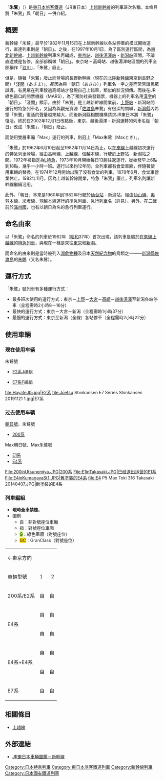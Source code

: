{{多個問題|{{expert}}{{增加內容}}{{expand Japanese|とき (列車)|time=2020-3-17}}}}
{{列車名
|列車名       = 朱鷺號
|公司色       = green
|圖像         = Jōetsu Shinkansen E7 Series Shinkansen 20191121 1.jpg
|圖像說明     = 停靠於[[長岡站|長岡站]]的朱鷺號E7系列車
|日文原名     = とき
|平假名       = 
|羅馬拼音     = Toki
|營運商       = [[東日本旅客鐵道|東日本旅客鐵道]]（JR東日本）
|列車種類     = [[特別急行列車|特急列車]]
|運行路段     = [[東京站|東京]]－[[新潟站|新潟]]
|主要途徑路線 = [[東北新幹線|東北新幹線]]、[[上越新幹線|上越新幹線]]
|使用車輛     = [[新幹線E2系電力動車組|新幹線E2系]]（{{link-ja|新幹線綜合車輛中心|新幹線総合車両センター}}、新潟新幹線車輛中心）<br/>[[新幹線E7/W7系電力動車組|新幹線E7系]]（{{link-ja|長野新幹線車輛中心|長野新幹線車両センター}}・新潟新幹線車輛中心）<br/>[[新幹線E3系電聯車|新幹線E3系700番台「GENBI SINKANSEN」]]（新潟新幹線車輛中心）
|服務開始日   = 2002年12月1日
|服務停止日   = 
|備註         = 
|全寬備註     = 
}}

「'''朱鷺'''」（{{jpn|j=とき|rm=Toki|f=y}}）是[[東日本旅客鐵道|東日本旅客鐵道]]（JR東日本）[[上越新幹線|上越新幹線]]的列車班次名稱。本條目將「朱鷺」與「朝日」一併介紹。

== 概要 ==

新幹線「朱鷺」最早於1982年11月15日在上越新幹線以各站停車的模式開始運行，直達列車則是「朝日」。之後，在1997年10月1日，為了區別運行區間，為[[東北新幹線|東北新幹線]]、[[上越新幹線|上越新幹線]]列車名再編成，[[東京站|東京站]]、[[越後湯澤站|越後湯澤站]] - [[新潟站|新潟站]]區間，不論直達或是各停，全部都稱做「朝日」。東京站 – 高崎站、越後湯澤站區間的列車全部稱作「[[谷川號列車|谷川]]」，「朱鷺」廢止。

但是，隨著「朱鷺」廢止而登場的長野新幹線（現在的[[北陸新幹線|北陸新幹線]]東京到長野之間）「[[淺間號列車|淺間]]（あさま）」，卻因為與「朝日（あさひ）」列車名一字之差而常常讓民眾誤導，有民眾在列車駛過高崎站才發現自己上錯車，類似的狀況頻傳。而後在JR綠色窗口的開票機器（MARS），為了預防社員發錯票，機器上的列車名用[[漢字|漢字]]的「朝日」、「淺間」顯示。由於「朱鷺」是上越新幹線開業前，[[上野站|上野站]] - 新潟站間運行的特急列車名，又因為與觀光資源「[[佐渡島|佐渡島]]朱鷺」有很深的關聯，[[新潟縣|新潟縣]]內希望「朱鷺」復活的聲量越來越大，而後新潟縣相關機構請求JR東日本將「朱鷺」復活。終於在2002年12月1日改點後，東京、越後湯澤 - 新潟運轉的列車名從「朝日」改成「朱鷺」，「朝日」廢止。

而使用雙層車廂「Max」運行的列車，則冠上「Max朱鷺（Maxとき）」。

「朱鷺」於1962年6月10日起至1982年11月14日為止，以[[在來線|在來線]]上越線初次運行的特急列車登場，經由高崎線、上越線、信越本線，行駛於上野站 - 新潟站之間。1972年被指定為[[L特急列車|L特急]]，1973年10月開始每日13趟往返運行，從始發早上6點到18點，幾乎一小時一班。運行以來約12年間，全列車都有食堂車廂，伴隨著使用車輛的替換，在1974年12月開始出現了沒有食堂的列車，1978年6月，食堂車營業休止。1982年11月，因為上越新幹線開業，特急「朱鷺」廢止，列車名則讓新幹線繼續沿用。

此外，「朝日」本來是1960年到1982年行駛於[[仙台站|仙台站]] - 新潟站，經由[[仙山線|仙山線]]、[[奧羽本線|奧羽本線]]、[[米坂線|米坂線]]、[[羽越本線|羽越本線]]運行的準急列車、[[急行列車|急行列車]]名（詳見{{link-ja|紅花（列車）|べにばな (列車) }}）。另外，在二戰前於[[滿州國|滿州國]]，也有以朝日為名的急行列車運行。

== 命名由來 ==
以「朱鷺」命名的列車於1962年（[[昭和|昭和]]37年）首次出現，該列車是屬於[[在來線|在來線]][[上越線|上越線]]的[[特別急行列車|特急列車]]，與現在一樣是來往[[東京站|東京]]和[[新潟站|新潟]]。

而命名的由來則是當時被列入[[瀕危物種|瀕危物種]]及日本[[天然紀念物|天然紀念物]]的鳥類之一——[[新潟縣|新潟縣]][[佐渡島|佐渡島]]的[[朱䴉|朱䴉]]（又名朱鷺）。

== 運行方式 ==
「朱鷺」號列車有多種運行方式：
* 最多班次使用的運行方式：東京－[[上野站|上野]]－[[大宮站_(埼玉縣)|大宮]]－[[高崎站_(日本)|高崎]]－[[越後湯澤站|越後湯澤]]至新潟各站停車（全程需時2小時8－16分）
* 最快的運行方式：東京－大宮－新潟（全程需時1小時37分）
* 最慢的運行方式：東京至新潟（全線）各站停車（全程需時2小時22分）

== 使用車輛 ==
===现在使用车辆===
;朱鷺號

*[[新幹線E2系電力動車組|E2系]]J编组

*[[新幹線E7系電力動車組|E7系]]F編組


<gallery>
file:HayateJI5.jpg|E2系
file:Jōetsu Shinkansen E7 Series Shinkansen 20191121 1.jpg|E7系
</gallery>

===过去使用车辆===
;[[朝日#あさひ|朝日號]]、朱鷺號
*[[新幹線200系電聯車|200系]]
;Max朝日號、Max朱鷺號
*[[新幹線E1系電力動車組|E1系]]
*[[新幹線E4系電力動車組|E4系]]

<gallery>
File:200inUtsunomiya.JPG|200系
File:E1inTakasaki.JPG|已经退出运营的E1系
File:E4inKumagayaSt1.JPG|舊塗裝的E4系
file:E4 P5 Max Toki 316 Takasaki 20140407.JPG|新塗裝的E4系
</gallery>

=== 列車編組 ===
*'''現時全車禁煙'''。
*圖例
**自：非對號座位車廂
**指：對號座位車廂
**<span style="background-color:greenyellow;">G</span>：綠色車廂（對號座位）
**<span style="background-color:#ffd700;">GC</span>：GranClass（對號座位）

{| class="wikitable"
|-
|colspan="8"|←東京方向|| ||colspan="8" align="right"|新潟方向→
|- align="center"
! 車輛型號 || 1 || 2 || 3 || 4 || 5 || 6 || 7 || 8 || 9 || 10 || 11 || 12 || 13 || 14 || 15 || 16
|- 
| 200系/E2系 || 自 || 自 || 自 || 自 || 自 || 指 || 指 || 指 ||bgcolor="greenyellow" align="center"| G || 指 ||colspan="6"| 
|-
|rowspan="2"| E4系 || 自 || 自 || 自 || 自 || 指 || 指 ||bgcolor="greenyellow" align="center"| G ||bgcolor="greenyellow" align="center"| G || rowspan="2" colspan="8"| 
|-
| 自 || 自 || 自 || 自 || 指 || 指 || 指 || 指
|-
|rowspan="2"| E4系+E4系 || 自 || 自 || 自 || 自 || 指 || 指 ||bgcolor="greenyellow" align="center"| G ||bgcolor="greenyellow" align="center"| G || 自 || 自 || 自 || 自 || 指 || 指 ||bgcolor="greenyellow" align="center"| G ||bgcolor="greenyellow" align="center"| G
|-
| 自 || 自 || 自 || 自 || 指 || 指 || 指 || 指 || 自 || 自 || 自 || 自 || 指 || 指 || 指 || 指
|-
| E7系 || 自 || 自 || 自 || 自 || 自 || 指 || 指 || 指 || 指 || 指 ||bgcolor="greenyellow" align="center"| G ||bgcolor="#ffd700" align="center"| GC ||colspan="4"|
|}

== 相關條目 ==
* [[上越線|上越線]]

== 外部連結 ==
{{commonscat|Toki_(Shinkansen)}}
* [https://web.archive.org/web/20080522075435/http://www.jreast.co.jp/train/shinkan/ JR東日本車輛圖鑑－新幹線]{{ja}}

{{新幹線}}
{{DEFAULTSORT:Toki}}
[[Category:日本特急列車|Category:日本特急列車]]
[[Category:東日本旅客鐵道列車|Category:東日本旅客鐵道列車]]
[[Category:新幹線列車|Category:新幹線列車]]
[[Category:日本國有鐵道列車|Category:日本國有鐵道列車]]